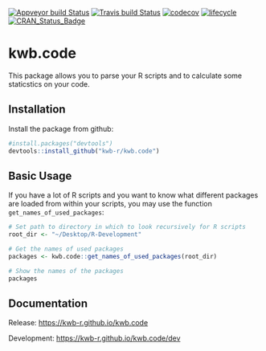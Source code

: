 [![Appveyor build Status](https://ci.appveyor.com/api/projects/status/github/KWB-R/kwb.code?branch=master&svg=true)](https://ci.appveyor.com/project/KWB-R/kwb-code/branch/master)
[![Travis build Status](https://travis-ci.org/KWB-R/kwb.code.svg?branch=master)](https://travis-ci.org/KWB-R/kwb.code)
[![codecov](https://codecov.io/github/KWB-R/kwb.code/branch/master/graphs/badge.svg)](https://codecov.io/github/KWB-R/kwb.code)
[![lifecycle](https://img.shields.io/badge/lifecycle-experimental-orange.svg)](https://www.tidyverse.org/lifecycle/#experimental)
[![CRAN_Status_Badge](https://www.r-pkg.org/badges/version/kwb.code)]()

# kwb.code

This package allows you to parse your R scripts and to calculate some staticstics on your code.

## Installation

Install the package from github: 
```r
#install.packages("devtools")
devtools::install_github("kwb-r/kwb.code")
```

## Basic Usage

If you have a lot of R scripts and you want to know what different packages
are loaded from within your scripts, you may use the function
`get_names_of_used_packages`:

```r
# Set path to directory in which to look recursively for R scripts
root_dir <- "~/Desktop/R-Development"

# Get the names of used packages  
packages <- kwb.code::get_names_of_used_packages(root_dir)

# Show the names of the packages
packages
```

## Documentation

Release: [https://kwb-r.github.io/kwb.code](https://kwb-r.github.io/kwb.code)

Development: [https://kwb-r.github.io/kwb.code/dev](https://kwb-r.github.io/kwb.code/dev)
